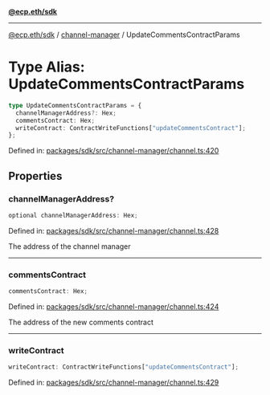 [**@ecp.eth/sdk**](../../index.mdx)

***

[@ecp.eth/sdk](/sdk-reference/index.mdx) / [channel-manager](/sdk-reference/channel-manager/index.mdx) / UpdateCommentsContractParams

# Type Alias: UpdateCommentsContractParams

```ts
type UpdateCommentsContractParams = {
  channelManagerAddress?: Hex;
  commentsContract: Hex;
  writeContract: ContractWriteFunctions["updateCommentsContract"];
};
```

Defined in: [packages/sdk/src/channel-manager/channel.ts:420](https://github.com/ecp-eth/comments-monorepo/blob/main/packages/sdk/src/channel-manager/channel.ts#L420)

## Properties

### channelManagerAddress?

```ts
optional channelManagerAddress: Hex;
```

Defined in: [packages/sdk/src/channel-manager/channel.ts:428](https://github.com/ecp-eth/comments-monorepo/blob/main/packages/sdk/src/channel-manager/channel.ts#L428)

The address of the channel manager

***

### commentsContract

```ts
commentsContract: Hex;
```

Defined in: [packages/sdk/src/channel-manager/channel.ts:424](https://github.com/ecp-eth/comments-monorepo/blob/main/packages/sdk/src/channel-manager/channel.ts#L424)

The address of the new comments contract

***

### writeContract

```ts
writeContract: ContractWriteFunctions["updateCommentsContract"];
```

Defined in: [packages/sdk/src/channel-manager/channel.ts:429](https://github.com/ecp-eth/comments-monorepo/blob/main/packages/sdk/src/channel-manager/channel.ts#L429)
